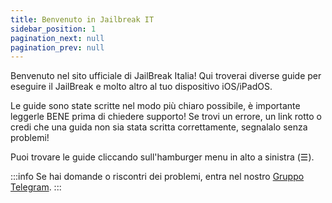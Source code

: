 ```yaml
---
title: Benvenuto in Jailbreak IT
sidebar_position: 1
pagination_next: null
pagination_prev: null
---
```


Benvenuto nel sito ufficiale di JailBreak Italia!
Qui troverai diverse guide per eseguire il JailBreak e molto altro al tuo dispositivo iOS/iPadOS.

Le guide sono state scritte nel modo più chiaro possibile, è importante leggerle BENE prima di chiedere supporto! Se trovi un errore, un link rotto o credi che una guida non sia stata scritta correttamente, segnalalo senza problemi!

Puoi trovare le guide cliccando sull'hamburger menu in alto a sinistra (☰).

:::info
Se hai domande o riscontri dei problemi, entra nel nostro [Gruppo Telegram](https://t.me/JailBreakItalia).
:::